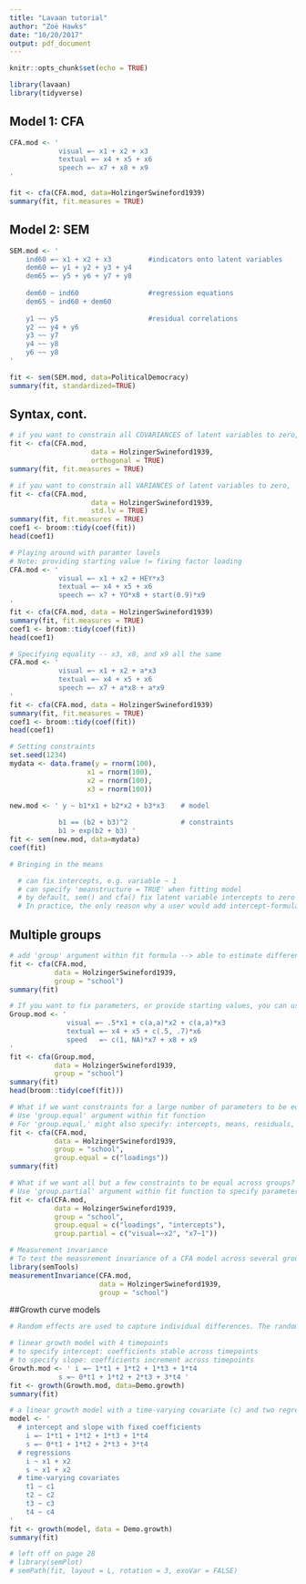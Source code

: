 ```yaml
---
title: "Lavaan tutorial"
author: "Zoë Hawks"
date: "10/20/2017"
output: pdf_document
---
```


```r
knitr::opts_chunk$set(echo = TRUE)
```

```r
library(lavaan)
library(tidyverse)
```

## Model 1: CFA
```r
CFA.mod <- ' 
            visual =~ x1 + x2 + x3
            textual =~ x4 + x5 + x6
            speech =~ x7 + x8 + x9 
'

fit <- cfa(CFA.mod, data=HolzingerSwineford1939)
summary(fit, fit.measures = TRUE)
```

## Model 2: SEM
```r
SEM.mod <- '
    ind60 =~ x1 + x2 + x3         #indicators onto latent variables
    dem60 =~ y1 + y2 + y3 + y4
    dem65 =~ y5 + y6 + y7 + y8
  
    dem60 ~ ind60                 #regression equations
    dem65 ~ ind60 + dem60
  
    y1 ~~ y5                      #residual correlations
    y2 ~~ y4 + y6
    y3 ~~ y7
    y4 ~~ y8
    y6 ~~ y8
'

fit <- sem(SEM.mod, data=PoliticalDemocracy)
summary(fit, standardized=TRUE)
```

## Syntax, cont.
```r
# if you want to constrain all COVARIANCES of latent variables to zero, 'orthogonal = TRUE'
fit <- cfa(CFA.mod,
                    data = HolzingerSwineford1939,
                    orthogonal = TRUE)
summary(fit, fit.measures = TRUE)

# if you want to constrain all VARIANCES of latent variables to zero, 'std.lv = TRUE'
fit <- cfa(CFA.mod,
                    data = HolzingerSwineford1939,
                    std.lv = TRUE)
summary(fit, fit.measures = TRUE)
coef1 <- broom::tidy(coef(fit))
head(coef1)

# Playing around with paramter lavels
# Note: providing starting value != fixing factor loading
CFA.mod <- ' 
            visual =~ x1 + x2 + HEY*x3
            textual =~ x4 + x5 + x6
            speech =~ x7 + YO*x8 + start(0.9)*x9 
'
fit <- cfa(CFA.mod, data = HolzingerSwineford1939)
summary(fit, fit.measures = TRUE)
coef1 <- broom::tidy(coef(fit))
head(coef1)

# Specifying equality -- x3, x8, and x9 all the same
CFA.mod <- ' 
            visual =~ x1 + x2 + a*x3
            textual =~ x4 + x5 + x6
            speech =~ x7 + a*x8 + a*x9 
'
fit <- cfa(CFA.mod, data = HolzingerSwineford1939)
summary(fit, fit.measures = TRUE)
coef1 <- broom::tidy(coef(fit))
head(coef1)

# Setting constraints
set.seed(1234)
mydata <- data.frame(y = rnorm(100),
                   x1 = rnorm(100),
                   x2 = rnorm(100),
                   x3 = rnorm(100))

new.mod <- ' y ~ b1*x1 + b2*x2 + b3*x3    # model 
                 
            b1 == (b2 + b3)^2             # constraints
            b1 > exp(b2 + b3) '
fit <- sem(new.mod, data=mydata)
coef(fit)

# Bringing in the means

  # can fix intercepts, e.g. variable ~ 1
  # can specify 'meanstructure = TRUE' when fitting model
  # by default, sem() and cfa() fix latent variable intercepts to zero
  # In practice, the only reason why a user would add intercept-formulas in the model syntax, is because        some constraints must be specified on them. For example, suppose that we wish to fix the intercepts of      the variables x1, x2, x3 and x4 to, say, 0.5. 
```

## Multiple groups
```r
# add 'group' argument within fit formula --> able to estimate different fits for different groups
fit <- cfa(CFA.mod,
           data = HolzingerSwineford1939,
           group = "school")
summary(fit)

# If you want to fix parameters, or provide starting values, you can use the same pre-multiplication techniques, but the single argument is now replaced by a vector of arguments, one for each group. 
Group.mod <- '  
              visual =~ .5*x1 + c(a,a)*x2 + c(a,a)*x3
              textual =~ x4 + x5 + c(.5, .7)*x6
              speed   =~ c(1, NA)*x7 + x8 + x9 
'
fit <- cfa(Group.mod,
           data = HolzingerSwineford1939,
           group = "school")
summary(fit)
head(broom::tidy(coef(fit)))

# What if we want constraints for a large number of parameters to be equal across groups?
# Use 'group.equal' argument within fit function
# For 'group.equal,' might also specify: intercepts, means, residuals, residual.covariances, lv.variances, lv.covariances, regressions
fit <- cfa(CFA.mod,
           data = HolzingerSwineford1939,
           group = "school",
           group.equal = c("loadings"))
summary(fit)

# What if we want all but a few constraints to be equal across groups?
# Use 'group.partial' argument within fit function to specify parameters that should remain free
fit <- cfa(CFA.mod,
           data = HolzingerSwineford1939,
           group = "school",
           group.equal = c("loadings", "intercepts"),
           group.partial = c("visual=~x2", "x7~1"))

# Measurement invariance
# To test the measurement invariance of a CFA model across several groups; each model is compared to the baseline model and the previous model using chi-square difference tests.
library(semTools)
measurementInvariance(CFA.mod,
                      data = HolzingerSwineford1939,
                      group = "school")
```

##Growth curve models
```r
# Random effects are used to capture individual differences. The random effects are conveniently represented by (continuous) latent variables, often called growth factors (??)

# linear growth model with 4 timepoints
# to specify intercept: coefficients stable across timepoints
# to specify slope: coefficients increment across timepoints
Growth.mod <- ' i =~ 1*t1 + 1*t2 + 1*t3 + 1*t4 
            s =~ 0*t1 + 1*t2 + 2*t3 + 3*t4 '
fit <- growth(Growth.mod, data=Demo.growth)
summary(fit)

# a linear growth model with a time-varying covariate (c) and two regressors (x1 & x2) that influence the latent growth factors
model <- '
  # intercept and slope with fixed coefficients
    i =~ 1*t1 + 1*t2 + 1*t3 + 1*t4
    s =~ 0*t1 + 1*t2 + 2*t3 + 3*t4
  # regressions
    i ~ x1 + x2
    s ~ x1 + x2
  # time-varying covariates
    t1 ~ c1
    t2 ~ c2
    t3 ~ c3
    t4 ~ c4
'
fit <- growth(model, data = Demo.growth)
summary(fit)

# left off on page 28
# library(semPlot)
# semPath(fit, layout = L, rotation = 3, exoVar = FALSE)
```


